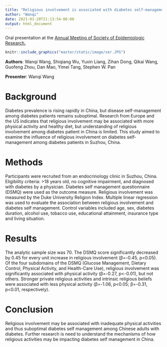 ```yaml
---
title: "Religious involvement is associated with diabetes self-management among Chinese diabetes patients: a cross-sectional study"
author: "Wanqi"
date: 2021-01-20T21:13:54-06:00
output: html_document
---
```


Oral presentation at the [Annual Meeting of Society of Epidemiologic Research.](https://epiresearch.org/)

```r
knitr::include_graphics("master/static/image/ser.JPG")
```


**Authors**: Wanqi Wang, Shiqiang Wu, Yuxin Liang, Zihan Dong, Qikai Wang, Guofeng Zhou, Dan Mao, Yimei Tang, Stephen W. Pan

**Presenter**: Wanqi Wang


# Background

Diabetes prevalence is rising rapidly in China, but disease self-management among diabetes patients remains suboptimal. Research from Europe and the US indicates that religious involvement may be associated with more physical activity and healthy diet, but understanding of religious involvement among diabetes patient in China is limited. This study aimed to examine the influence of religious involvement on diabetes self-management among diabetes patients in Suzhou, China.

# Methods

Participants were recruited from an endocrinology clinic in Suzhou, China. Eligibility criteria: >18
years old, no cognitive impairment, and diagnosed with diabetes by a physician. Diabetes self
management questionnaire (DSMQ) were used as the outcome measure. Religious involvement was
measured by the Duke University Religion Index. Multiple linear regression was used to evaluate the
association between religious involvement and diabetes self management. Control variables included
age, sex, diabetes duration, alcohol use, tobacco use, educational attainment, insurance type and
living situation.

# Results

The analytic sample size was 70. The DSMQ score significantly decreased by 0.45 for every unit
increase in religious involvement (β=-0.45, p<0.05). Of the four subdomains of the DSMQ (Glucose
Management, Dietary Control, Physical Activity, and Health-Care Use), religious involvement was
significantly associated with physical activity (β=-0.27, p<-0.01), but not others. Stronger private
religious activities and intrinsic religious beliefs were associated with less physical activity (β=-1.06,
p<0.05; β=-0.31, p<0.01, respectively).

# Conclusion

Religious involvement may be associated with inadequate physical activities and thus suboptimal
diabetes self management among Chinese adults with diabetes. Further research is need to
understand the mechanisms of how religious activities may be impacting diabetes self management
in China.
